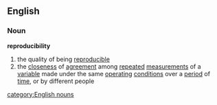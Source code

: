 ==English==
===Noun===
'''reproducibility'''
# the quality of being [[reproducible]]
# the [[closeness]] of [[agreement]] among [[repeat]]ed [[measurement]]s of a [[variable]] made under the same [[operating]] [[condition]]s over a [[period]] of [[time]], or by different people
[[category:English nouns]]